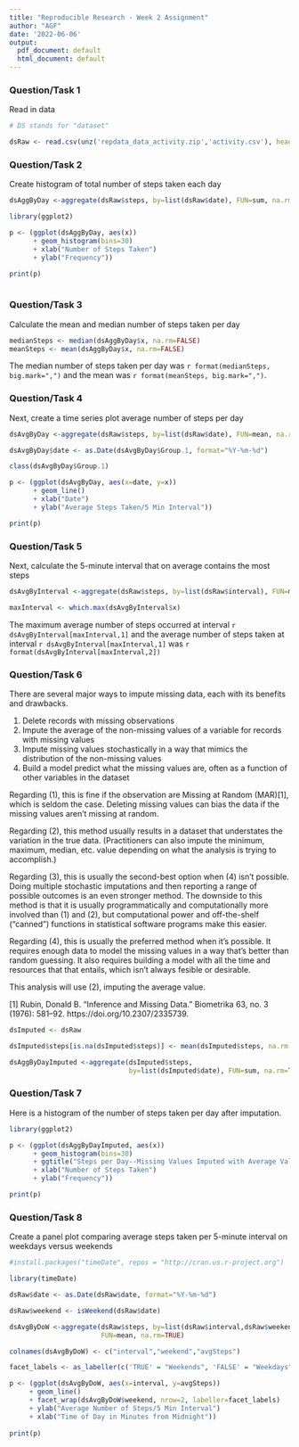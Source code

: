 ---
title: "Reproducible Research - Week 2 Assignment"
author: "AGF"
date: '2022-06-06'
output:
  pdf_document: default
  html_document: default
---

### Question/Task 1

Read in data

```{r}

# DS stands for "dataset"

dsRaw <- read.csv(unz('repdata_data_activity.zip','activity.csv'), header = T)

```

### Question/Task 2

Create histogram of total number of steps taken each day

```{r}

dsAggByDay <-aggregate(dsRaw$steps, by=list(dsRaw$date), FUN=sum, na.rm=TRUE)

library(ggplot2)

p <- (ggplot(dsAggByDay, aes(x)) 
      + geom_histogram(bins=30)
      + xlab("Number of Steps Taken")
      + ylab("Frequency"))

print(p)
                                  
```

### Question/Task 3

Calculate the mean and median number of steps taken per day

```{r}

medianSteps <- median(dsAggByDay$x, na.rm=FALSE)
meanSteps <- mean(dsAggByDay$x, na.rm=FALSE)

```

The median number of steps taken per day was `r format(medianSteps, big.mark=",")` and the mean was `r format(meanSteps, big.mark=",")`.


### Question/Task 4

Next, create a time series plot average number of steps per day

```{r}

dsAvgByDay <-aggregate(dsRaw$steps, by=list(dsRaw$date), FUN=mean, na.rm=TRUE)

dsAvgByDay$date <- as.Date(dsAvgByDay$Group.1, format="%Y-%m-%d")

class(dsAvgByDay$Group.1)

p <- (ggplot(dsAvgByDay, aes(x=date, y=x))
      + geom_line()
      + xlab("Date")
      + ylab("Average Steps Taken/5 Min Interval"))

print(p)

```

### Question/Task 5

Next, calculate the 5-minute interval that on average contains the most steps

```{r}
dsAvgByInterval <-aggregate(dsRaw$steps, by=list(dsRaw$interval), FUN=mean, na.rm=TRUE)

maxInterval <- which.max(dsAvgByInterval$x)
```

The maximum average number of steps occurred at interval `r dsAvgByInterval[maxInterval,1]` and the average number of steps taken at interval `r dsAvgByInterval[maxInterval,1]` was `r format(dsAvgByInterval[maxInterval,2])`

### Question/Task 6

There are several major ways to impute missing data, each with its benefits and drawbacks.

1. Delete records with missing observations
2. Impute the average of the non-missing values of a variable for records with missing values
3. Impute missing values stochastically in a way that mimics the distribution of the non-missing values
4. Build a model predict what the missing values are, often as a function of other variables in the dataset

Regarding (1), this is fine if the observation are Missing at Random (MAR)[1], which is seldom the case.  Deleting missing values can bias the data if the missing values aren't missing at random.

Regarding (2), this method usually results in a dataset that understates the variation in the true data.  (Practitioners can also impute the minimum, maximum, median, etc. value depending on what the analysis is trying to accomplish.)

Regarding (3), this is usually the second-best option when (4) isn't possible.  Doing multiple stochastic imputations and then reporting a range of possible outcomes is an even stronger method.  The downside to this method is that it is usually programmatically and computationally more involved than (1) and (2), but computational power and off-the-shelf ("canned") functions in statistical software programs make this easier.

Regarding (4), this is usually the preferred method when it's possible.  It requires enough data to model the missing values in a way that's better than random guessing.  It also requires building a model with all the time and resources that that entails, which isn't always fesible or desirable.

This analysis will use (2), imputing the average value.

[1] Rubin, Donald B. “Inference and Missing Data.” Biometrika 63, no. 3 (1976): 581–92. https://doi.org/10.2307/2335739.

```{r}

dsImputed <- dsRaw

dsImputed$steps[is.na(dsImputed$steps)] <- mean(dsImputed$steps, na.rm = TRUE)

dsAggByDayImputed <-aggregate(dsImputed$steps, 
                              by=list(dsImputed$date), FUN=sum, na.rm=TRUE)

```


### Question/Task 7

Here is a histogram of the number of steps taken per day after imputation.

```{r}

library(ggplot2)

p <- (ggplot(dsAggByDayImputed, aes(x)) 
      + geom_histogram(bins=30)
      + ggtitle("Steps per Day--Missing Values Imputed with Average Values")
      + xlab("Number of Steps Taken")
      + ylab("Frequency"))

print(p)

```


### Question/Task 8

Create a panel plot comparing average steps taken per 5-minute interval on weekdays versus weekends

```{r}

#install.packages("timeDate", repos = "http://cran.us.r-project.org")

library(timeDate)

dsRaw$date <- as.Date(dsRaw$date, format="%Y-%m-%d")

dsRaw$weekend <- isWeekend(dsRaw$date)

dsAvgByDoW <-aggregate(dsRaw$steps, by=list(dsRaw$interval,dsRaw$weekend), 
                       FUN=mean, na.rm=TRUE)

colnames(dsAvgByDoW) <- c("interval","weekend","avgSteps")

facet_labels <- as_labeller(c('TRUE' = "Weekends", 'FALSE' = "Weekdays"))

p <- (ggplot(dsAvgByDoW, aes(x=interval, y=avgSteps))
     + geom_line()
     + facet_wrap(dsAvgByDoW$weekend, nrow=2, labeller=facet_labels)
     + ylab("Average Number of Steps/5 Min Interval")
     + xlab("Time of Day in Minutes from Midnight"))
    
print(p)

```